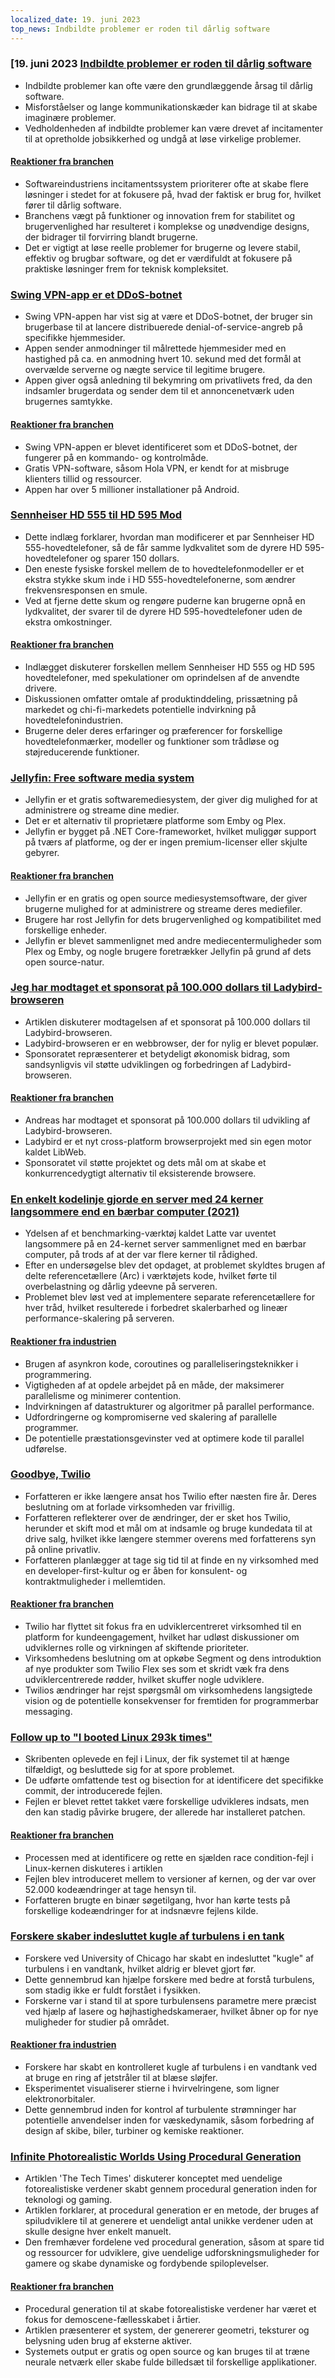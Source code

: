 ```yaml
---
localized_date: 19. juni 2023
top_news: Indbildte problemer er roden til dårlig software
---
```




<CallToAction />

<Steps>

### [19. juni 2023 [Indbildte problemer er roden til dårlig software](https://cerebralab.com/Imaginary_Problems_Are_the_Root_of_Bad_Software)

- Indbildte problemer kan ofte være den grundlæggende årsag til dårlig software.
- Misforståelser og lange kommunikationskæder kan bidrage til at skabe imaginære problemer.
- Vedholdenheden af indbildte problemer kan være drevet af incitamenter til at opretholde jobsikkerhed og undgå at løse virkelige problemer.

#### [Reaktioner fra branchen](http://news.ycombinator.com/item?id=36380711)

- Softwareindustriens incitamentssystem prioriterer ofte at skabe flere løsninger i stedet for at fokusere på, hvad der faktisk er brug for, hvilket fører til dårlig software.
- Branchens vægt på funktioner og innovation frem for stabilitet og brugervenlighed har resulteret i komplekse og unødvendige designs, der bidrager til forvirring blandt brugerne.
- Det er vigtigt at løse reelle problemer for brugerne og levere stabil, effektiv og brugbar software, og det er værdifuldt at fokusere på praktiske løsninger frem for teknisk kompleksitet.

### [Swing VPN-app er et DDoS-botnet](https://lecromee.github.io/posts/swing_vpn_ddosing_sites/)

- Swing VPN-appen har vist sig at være et DDoS-botnet, der bruger sin brugerbase til at lancere distribuerede denial-of-service-angreb på specifikke hjemmesider.
- Appen sender anmodninger til målrettede hjemmesider med en hastighed på ca. en anmodning hvert 10. sekund med det formål at overvælde serverne og nægte service til legitime brugere.
- Appen giver også anledning til bekymring om privatlivets fred, da den indsamler brugerdata og sender dem til et annoncenetværk uden brugernes samtykke.

#### [Reaktioner fra branchen](http://news.ycombinator.com/item?id=36382700)

- Swing VPN-appen er blevet identificeret som et DDoS-botnet, der fungerer på en kommando- og kontrolmåde.
- Gratis VPN-software, såsom Hola VPN, er kendt for at misbruge klienters tillid og ressourcer.
- Appen har over 5 millioner installationer på Android.

### [Sennheiser HD 555 til HD 595 Mod](http://mikebeauchamp.com/misc/sennheiser-hd-555-to-hd-595-mod/)

- Dette indlæg forklarer, hvordan man modificerer et par Sennheiser HD 555-hovedtelefoner, så de får samme lydkvalitet som de dyrere HD 595-hovedtelefoner og sparer 150 dollars.
- Den eneste fysiske forskel mellem de to hovedtelefonmodeller er et ekstra stykke skum inde i HD 555-hovedtelefonerne, som ændrer frekvensresponsen en smule.
- Ved at fjerne dette skum og rengøre puderne kan brugerne opnå en lydkvalitet, der svarer til de dyrere HD 595-hovedtelefoner uden de ekstra omkostninger.

#### [Reaktioner fra branchen](http://news.ycombinator.com/item?id=36377875)

- Indlægget diskuterer forskellen mellem Sennheiser HD 555 og HD 595 hovedtelefoner, med spekulationer om oprindelsen af de anvendte drivere.
- Diskussionen omfatter omtale af produktinddeling, prissætning på markedet og chi-fi-markedets potentielle indvirkning på hovedtelefonindustrien.
- Brugerne deler deres erfaringer og præferencer for forskellige hovedtelefonmærker, modeller og funktioner som trådløse og støjreducerende funktioner.

### [Jellyfin: Free software media system](https://github.com/jellyfin/jellyfin)

- Jellyfin er et gratis softwaremediesystem, der giver dig mulighed for at administrere og streame dine medier.
- Det er et alternativ til proprietære platforme som Emby og Plex.
- Jellyfin er bygget på .NET Core-frameworket, hvilket muliggør support på tværs af platforme, og der er ingen premium-licenser eller skjulte gebyrer.

#### [Reaktioner fra branchen](http://news.ycombinator.com/item?id=36378689)

- Jellyfin er en gratis og open source mediesystemsoftware, der giver brugerne mulighed for at administrere og streame deres mediefiler.
- Brugere har rost Jellyfin for dets brugervenlighed og kompatibilitet med forskellige enheder.
- Jellyfin er blevet sammenlignet med andre mediecentermuligheder som Plex og Emby, og nogle brugere foretrækker Jellyfin på grund af dets open source-natur.

### [Jeg har modtaget et sponsorat på 100.000 dollars til Ladybird-browseren](https://twitter.com/awesomekling/status/1670298370550779905)

- Artiklen diskuterer modtagelsen af et sponsorat på 100.000 dollars til Ladybird-browseren.
- Ladybird-browseren er en webbrowser, der for nylig er blevet populær.
- Sponsoratet repræsenterer et betydeligt økonomisk bidrag, som sandsynligvis vil støtte udviklingen og forbedringen af Ladybird-browseren.

#### [Reaktioner fra branchen](http://news.ycombinator.com/item?id=36377805)

- Andreas har modtaget et sponsorat på 100.000 dollars til udvikling af Ladybird-browseren.
- Ladybird er et nyt cross-platform browserprojekt med sin egen motor kaldet LibWeb.
- Sponsoratet vil støtte projektet og dets mål om at skabe et konkurrencedygtigt alternativ til eksisterende browsere.

### [En enkelt kodelinje gjorde en server med 24 kerner langsommere end en bærbar computer (2021)](https://pkolaczk.github.io/server-slower-than-a-laptop/)

- Ydelsen af et benchmarking-værktøj kaldet Latte var uventet langsommere på en 24-kernet server sammenlignet med en bærbar computer, på trods af at der var flere kerner til rådighed.
- Efter en undersøgelse blev det opdaget, at problemet skyldtes brugen af delte referencetællere (Arc) i værktøjets kode, hvilket førte til overbelastning og dårlig ydeevne på serveren.
- Problemet blev løst ved at implementere separate referencetællere for hver tråd, hvilket resulterede i forbedret skalerbarhed og lineær performance-skalering på serveren.

#### [Reaktioner fra industrien](http://news.ycombinator.com/item?id=36376669)

- Brugen af asynkron kode, coroutines og paralleliseringsteknikker i programmering.
- Vigtigheden af at opdele arbejdet på en måde, der maksimerer parallelisme og minimerer contention.
- Indvirkningen af datastrukturer og algoritmer på parallel performance.
- Udfordringerne og kompromiserne ved skalering af parallelle programmer.
- De potentielle præstationsgevinster ved at optimere kode til parallel udførelse.

### [Goodbye, Twilio](https://blog.miguelgrinberg.com/post/goodbye-twilio)

- Forfatteren er ikke længere ansat hos Twilio efter næsten fire år. Deres beslutning om at forlade virksomheden var frivillig.
- Forfatteren reflekterer over de ændringer, der er sket hos Twilio, herunder et skift mod et mål om at indsamle og bruge kundedata til at drive salg, hvilket ikke længere stemmer overens med forfatterens syn på online privatliv.
- Forfatteren planlægger at tage sig tid til at finde en ny virksomhed med en developer-first-kultur og er åben for konsulent- og kontraktmuligheder i mellemtiden.

#### [Reaktioner fra branchen](http://news.ycombinator.com/item?id=36382361)

- Twilio har flyttet sit fokus fra en udviklercentreret virksomhed til en platform for kundeengagement, hvilket har udløst diskussioner om udviklernes rolle og virkningen af skiftende prioriteter.
- Virksomhedens beslutning om at opkøbe Segment og dens introduktion af nye produkter som Twilio Flex ses som et skridt væk fra dens udviklercentrerede rødder, hvilket skuffer nogle udviklere.
- Twilios ændringer har rejst spørgsmål om virksomhedens langsigtede vision og de potentielle konsekvenser for fremtiden for programmerbar messaging.

### [Follow up to "I booted Linux 293k times"](https://rwmj.wordpress.com/2023/06/18/follow-up-to-i-booted-linux-292612-times/)

- Skribenten oplevede en fejl i Linux, der fik systemet til at hænge tilfældigt, og besluttede sig for at spore problemet.
- De udførte omfattende test og bisection for at identificere det specifikke commit, der introducerede fejlen.
- Fejlen er blevet rettet takket være forskellige udvikleres indsats, men den kan stadig påvirke brugere, der allerede har installeret patchen.

#### [Reaktioner fra branchen](http://news.ycombinator.com/item?id=36379615)

- Processen med at identificere og rette en sjælden race condition-fejl i Linux-kernen diskuteres i artiklen
- Fejlen blev introduceret mellem to versioner af kernen, og der var over 52.000 kodeændringer at tage hensyn til.
- Forfatteren brugte en binær søgetilgang, hvor han kørte tests på forskellige kodeændringer for at indsnævre fejlens kilde.

### [Forskere skaber indesluttet kugle af turbulens i en tank](https://news.uchicago.edu/story/tempest-teacup-uchicago-physicists-make-breakthrough-creating-turbulence)

- Forskere ved University of Chicago har skabt en indesluttet "kugle" af turbulens i en vandtank, hvilket aldrig er blevet gjort før.
- Dette gennembrud kan hjælpe forskere med bedre at forstå turbulens, som stadig ikke er fuldt forstået i fysikken.
- Forskerne var i stand til at spore turbulensens parametre mere præcist ved hjælp af lasere og højhastighedskameraer, hvilket åbner op for nye muligheder for studier på området.

#### [Reaktioner fra industrien](http://news.ycombinator.com/item?id=36376875)

- Forskere har skabt en kontrolleret kugle af turbulens i en vandtank ved at bruge en ring af jetstråler til at blæse sløjfer.
- Eksperimentet visualiserer stierne i hvirvelringene, som ligner elektronorbitaler.
- Dette gennembrud inden for kontrol af turbulente strømninger har potentielle anvendelser inden for væskedynamik, såsom forbedring af design af skibe, biler, turbiner og kemiske reaktioner.

### [Infinite Photorealistic Worlds Using Procedural Generation](https://arxiv.org/abs/2306.09310)

- Artiklen 'The Tech Times' diskuterer konceptet med uendelige fotorealistiske verdener skabt gennem procedural generation inden for teknologi og gaming.
- Artiklen forklarer, at procedural generation er en metode, der bruges af spiludviklere til at generere et uendeligt antal unikke verdener uden at skulle designe hver enkelt manuelt.
- Den fremhæver fordelene ved procedural generation, såsom at spare tid og ressourcer for udviklere, give uendelige udforskningsmuligheder for gamere og skabe dynamiske og fordybende spiloplevelser.

#### [Reaktioner fra branchen](http://news.ycombinator.com/item?id=36376071)

- Procedural generation til at skabe fotorealistiske verdener har været et fokus for demoscene-fællesskabet i årtier.
- Artiklen præsenterer et system, der genererer geometri, teksturer og belysning uden brug af eksterne aktiver.
- Systemets output er gratis og open source og kan bruges til at træne neurale netværk eller skabe fulde billedsæt til forskellige applikationer.

</Steps>
